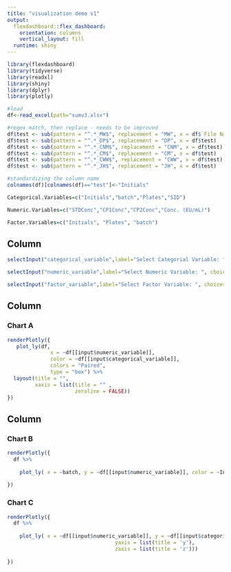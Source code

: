 ---
title: "visualization demo v1"
output: 
  flexdashboard::flex_dashboard:
    orientation: columns
    vertical_layout: fill
  runtime: shiny
---

```{r setup, include=FALSE}
library(flexdashboard)
library(tidyverse)
library(readxl)
library(shiny)
library(dplyr)
library(plotly)

```

```{r data}
#load
df<-read_excel(path="sumv3.xlsx")

#regex match, then replace - needs to be improved
df$test <- sub(pattern = "^.*_MW$", replacement = "MW", x = df$`File Name`)
df$test <- sub(pattern = "^.*_DP$", replacement = "DP", x = df$test)
df$test <- sub(pattern = "^.*_CNM$", replacement = "CNM", x = df$test)
df$test <- sub(pattern = "^.*_CM$", replacement = "CM", x = df$test)
df$test <- sub(pattern = "^.*_CWW$", replacement = "CWW", x = df$test)
df$test <- sub(pattern = "^.*_JH$", replacement = "JH", x = df$test)

#standardizing the column name
colnames(df)[colnames(df)=="test"]<-"Initials"

Categorical.Variables=c("Initials","batch","Plates","SID")

Numeric.Variables=c("STDConc","CP1Conc","CP2Conc","Conc. (EU/mL)")

Factor.Variables=c("Initials", "Plates", "batch")

```

## Column {.sidebar data-width="200"}

```{r}
selectInput("categorical_variable",label="Select Categorial Variable: ", choices= Categorical.Variables)

selectInput("numeric_variable",label="Select Numeric Variable: ", choices=Numeric.Variables)

selectInput("factor_variable",label="Select Factor Variable: ", choices=Factor.Variables)

```

## Column {data-width="400"}

### Chart A

```{r}
renderPlotly({
   plot_ly(df,
              x = ~df[[input$numeric_variable]],
              color = ~df[[input$categorical_variable]],
              colors = "Paired",
              type = "box") %>%
  layout(title = "",
         xaxis = list(title = "" ,
                      zeroline = FALSE))
})
```

## Column {data-width="400"}

### Chart B

```{r}
renderPlotly({
  df %>%
   
    plot_ly( x = ~batch, y = ~df[[input$numeric_variable]], color = ~Initials, type='scatter', mode='markers')%>% layout(scene = list(xaxis = list(title = 'x'),yaxis = list(title = 'y')))
    
})
```

### Chart C

```{r}
renderPlotly({
  df %>%
   
    plot_ly( x = ~df[[input$numeric_variable]], y = ~df[[input$categorical_variable]], z = ~df[[input$factor_variable]], color = ~Initials) %>%add_markers()%>% layout(scene = list(xaxis = list(title = 'x'),
                                   yaxis = list(title = 'y'),
                                   zaxis = list(title = 'z')))
    
})
```
